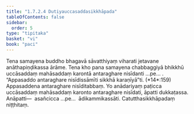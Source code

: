 ```yaml
---
title: "1.7.2.4 Dutiyauccasaddasikkhāpada"
tableOfContents: false
sidebar:
  order: 5
type: "tipitaka"
basket: "vi"
book: "paci"
---
```



<DynamicBreadcrumb />

<Division number="589" book="paci">

<Paragraph number="1750" book="paci">
Tena samayena buddho bhagavā sāvatthiyaṃ viharati jetavane anāthapiṇḍikassa ārāme. Tena kho pana samayena chabbaggiyā bhikkhū uccāsaddaṃ mahāsaddaṃ karontā antaraghare nisīdanti …pe… .
</Paragraph>

<Paragraph number="1751" book="paci">
<Emphasis>“Appasaddo antaraghare nisīdissāmīti sikkhā karaṇīyā”</Emphasis>ti. (*14*:<Emphasis>159</Emphasis>)
</Paragraph>

<Paragraph number="1752" book="paci">
Appasaddena antaraghare nisīditabbaṃ. Yo anādariyaṃ paṭicca uccāsaddaṃ mahāsaddaṃ karonto antaraghare nisīdati, āpatti dukkaṭassa.
</Paragraph>

<Paragraph number="1753" book="paci">
Anāpatti—  asañcicca …pe…  ādikammikassāti.

</Paragraph>
</Division>

<Paragraph number="1754" type="center" book="paci">
Catutthasikkhāpadaṃ niṭṭhitaṃ.
</Paragraph>